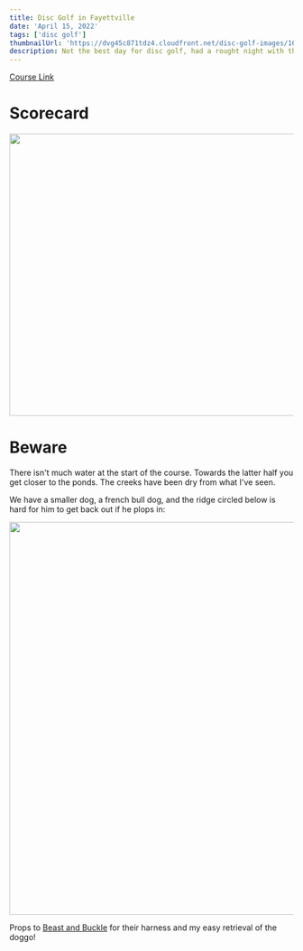 ```yaml
---
title: Disc Golf in Fayettville
date: 'April 15, 2022'
tags: ['disc golf']
thumbnailUrl: 'https://dvg45c871tdz4.cloudfront.net/disc-golf-images/1650219360933.jpg'
description: Not the best day for disc golf, had a rought night with the kiddo the night before. Pond & dog safety mentioned though...
---
```


[Course Link](https://udisc.com/courses/fayette-county-park-4-h-dgc-NGPz)

# Scorecard
<Image src="https://dvg45c871tdz4.cloudfront.net/disc-golf-images/1650219360933.jpg" width="700" height="500"/>

# Beware
There isn't much water at the start of the course. Towards the latter half you get closer to the ponds. The creeks have been dry from what I've seen.

We have a smaller dog, a french bull dog, and the ridge circled below is hard for him to get back out if he plops in:

<Image src="https://dvg45c871tdz4.cloudfront.net/images/Screenshot2022-04-17143600.png" width="746" height="696"/>


Props to [Beast and Buckle](https://beastandbuckle.com/collections/reversible-harnesses) for their harness and my easy retrieval of the doggo!
